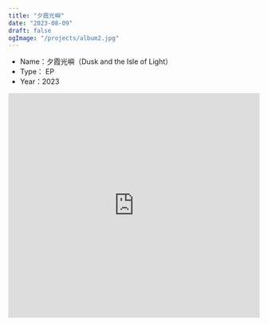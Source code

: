 ```yaml
---
title: "夕霞光嶼"
date: "2023-08-09"
draft: false
ogImage: "/projects/album2.jpg"
---
```



<Callout type="info">
  <ul>
    <li>Name：夕霞光嶼（Dusk and the Isle of Light）</li>
    <li>Type： EP</li>
    <li>Year：2023</li>
  </ul>
</Callout>

<iframe
  width="100%"
  height="450"
  scrolling="no"
  frameborder="no"
  allow="autoplay"
  src="https://w.soundcloud.com/player/?url=https%3A//api.soundcloud.com/playlists/1668155999&color=%23ff5500&auto_play=false&hide_related=false&show_comments=true&show_user=true&show_reposts=false&show_teaser=true"
></iframe>
